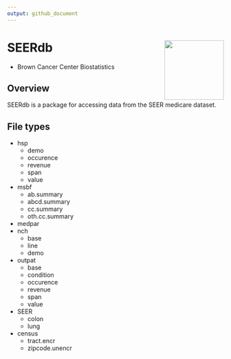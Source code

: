 ```yaml
---
output: github_document
---
```



# SEERdb <a href="https://github.com/BCC-Biostats/SEERdb"><img src="man/figures/SEERdbhex.png" align="right" height="138" /></a>

* Brown Cancer Center Biostatistics


## Overview

SEERdb is a package for accessing data from the SEER medicare dataset.


## File types

* hsp
  + demo
  + occurence
  + revenue
  + span
  + value
* msbf
  + ab.summary
  + abcd.summary
  + cc.summary
  + oth.cc.summary
* medpar
* nch
  + base
  + line
  + demo
* outpat 
  + base
  + condition
  + occurence
  + revenue
  + span
  + value
* SEER
  + colon
  + lung
* census
  + tract.encr
  + zipcode.unencr
